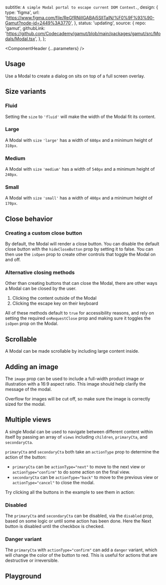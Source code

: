 


  subtitle: `A simple Modal portal to escape current DOM Context.`,
  design: {
    type: 'figma',
    url: 'https://www.figma.com/file/ReGfRNillGABAj5SlITalN/%F0%9F%93%90-Gamut?node-id=2449%3A3770',
  },
  status: 'updating',
  source: {
    repo: 'gamut',
    githubLink:
      'https://github.com/Codecademy/gamut/blob/main/packages/gamut/src/Modals/Modal.tsx',
  },
};

<Meta of={ModalStories} />

<ComponentHeader {...parameters} />

## Usage

Use a Modal to create a dialog on sits on top of a full screen overlay.

## Size variants

### Fluid

Setting the `size` to `'fluid'` will make the width of the Modal fit its content.

<Canvas of={ModalStories.Fluid} />

### Large

A Modal with `size` `'large'` has a width of `680px` and a minimum height of `310px`.

<Canvas of={ModalStories.Large} />

### Medium

A Modal with `size` `'medium'` has a width of `540px` and a minimum height of `240px`.

<Canvas of={ModalStories.Medium} />

### Small

A Modal with `size` `'small'` has a width of `400px` and a minimum height of `170px`.

<Canvas of={ModalStories.Small} />

## Close behavior

### Creating a custom close button

By default, the Modal will render a close button.
You can disable the default close button with the `hideCloseButton` prop by setting it to false.
You can then use the `isOpen` prop to create other controls that toggle the Modal on and off.

<Canvas of={ModalStories.CustomClose} />

### Alternative closing methods

Other than creating buttons that can close the Modal, there are other ways a Modal can be closed by the user.

1. Clicking the content outside of the Modal
2. Clicking the escape key on their keyboard

All of these methods default to `true` for accessibility reasons, and rely on setting the required `onRequestClose` prop and making sure it toggles the `isOpen` prop on the Modal.

<Canvas of={ModalStories.ClickOutside} />

## Scrollable

A Modal can be made scrollable by including large content inside.

<Canvas of={ModalStories.Scrollable} />

## Adding an image

The `image` prop can be used to include a full-width product image or illustration with a 16:9 aspect ratio. This image should help clarify the message of the modal.

Overflow for images will be cut off, so make sure the image is correctly sized for the modal.

<Canvas of={ModalStories.WithImage} />

## Multiple views

A single Modal can be used to navigate between different content within itself by passing an array of `views` including `children`, `primaryCta`, and `secondaryCta`.

`primaryCta` and `secondaryCta` both take an `actionType` prop to determine the action of the button:

- `primaryCta` can be `actionType="next"` to move to the next view or `actionType="confirm"` to do some action on the final view.
- `secondaryCta` can be `actionType="back"` to move to the previous view or `actionType="cancel"` to close the modal.

Try clicking all the buttons in the example to see them in action:

<Canvas of={ModalStories.MultipleViews} />

### Disabled

The `primaryCta` and `secondaryCta` can be disabled, via the `disabled` prop, based on some logic or until some action has been done. Here the Next button is disabled until the checkbox is checked.

<Canvas of={ModalStories.MultipleViewsDisabled} />

### Danger variant

The `primaryCta` with `actionType="confirm"` can add a `danger` variant, which will change the color of the button to red. This is useful for actions that are destructive or irreversible.

<Canvas of={ModalStories.MultipleViewsDanger} />

## Playground

<Canvas sourceState="shown" of={ModalStories.Default} />

<Controls />
